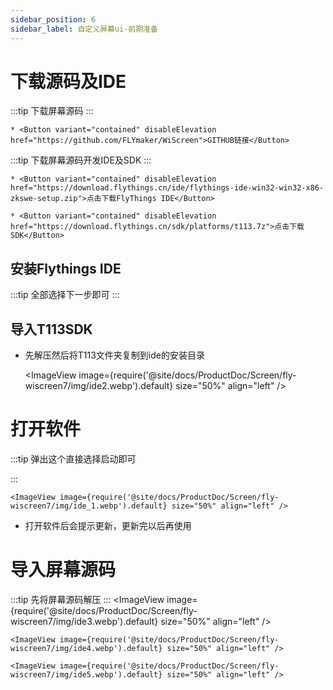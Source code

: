 ```yaml
---
sidebar_position: 6
sidebar_label: 自定义屏幕ui-前期准备
---
```





# 下载源码及IDE


:::tip
下载屏幕源码
:::

    * <Button variant="contained" disableElevation href="https://github.com/FLYmaker/WiScreen">GITHUB链接</Button>

:::tip
下载屏幕源码开发IDE及SDK
:::

    * <Button variant="contained" disableElevation href="https://download.flythings.cn/ide/flythings-ide-win32-win32-x86-zkswe-setup.zip">点击下载FlyThings IDE</Button>

    * <Button variant="contained" disableElevation href="https://download.flythings.cn/sdk/platforms/t113.7z">点击下载SDK</Button>


## 安装Flythings IDE

:::tip
全部选择下一步即可
:::

## 导入T113SDK
* 先解压然后将T113文件夹复制到ide的安装目录

    <ImageView image={require('@site/docs/ProductDoc/Screen/fly-wiscreen7/img/ide2.webp').default} size="50%" align="left" />



# 打开软件

:::tip
弹出这个直接选择启动即可

:::

    <ImageView image={require('@site/docs/ProductDoc/Screen/fly-wiscreen7/img/ide_1.webp').default} size="50%" align="left" />

* 打开软件后会提示更新，更新完以后再使用

# 导入屏幕源码

:::tip
先将屏幕源码解压
:::
    <ImageView image={require('@site/docs/ProductDoc/Screen/fly-wiscreen7/img/ide3.webp').default} size="50%" align="left" />

    <ImageView image={require('@site/docs/ProductDoc/Screen/fly-wiscreen7/img/ide4.webp').default} size="50%" align="left" />

    <ImageView image={require('@site/docs/ProductDoc/Screen/fly-wiscreen7/img/ide5.webp').default} size="50%" align="left" />

